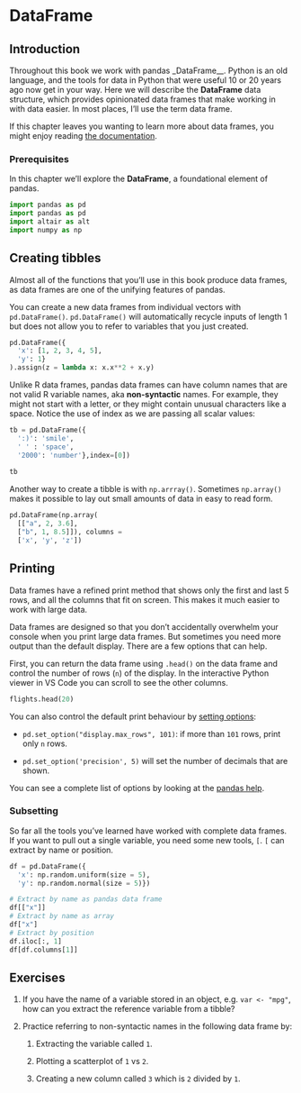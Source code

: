 # DataFrame

## Introduction

Throughout this book we work with pandas _DataFrame__. Python is an old language, and the tools for data in Python that were useful 10 or 20 years ago now get in your way. Here we will describe the __DataFrame__ data structure, which provides opinionated data frames that make working in with data easier. In most places, I'll use the term data frame.

If this chapter leaves you wanting to learn more about data frames, you might enjoy reading [the documentation](https://pandas.pydata.org/pandas-docs/stable/reference/api/pandas.DataFrame.html).

### Prerequisites

In this chapter we'll explore the __DataFrame__, a foundational element of pandas.

```python
import pandas as pd
import pandas as pd
import altair as alt
import numpy as np
```

## Creating tibbles

Almost all of the functions that you'll use in this book produce data frames, as data frames are one of the unifying features of pandas. 

You can create a new data frames from individual vectors with `pd.DataFrame()`. `pd.DataFrame()` will automatically recycle inputs of length 1 but does not allow you to refer to variables that you just created.

```python
pd.DataFrame({
  'x': [1, 2, 3, 4, 5],
  'y': 1}
).assign(z = lambda x: x.x**2 + x.y)

```

Unlike R data frames, pandas data frames can have column names that are not valid R variable names, aka __non-syntactic__ names. For example, they might not start with a letter, or they might contain unusual characters like a space. Notice the use of index as we are passing all scalar values:

```python
tb = pd.DataFrame({
  ':)': 'smile',
  ' ' : 'space',
  '2000': 'number'},index=[0])
  
tb
```

Another way to create a tibble is with `np.arrray()`.  Sometimes `np.array()` makes it possible to lay out small amounts of data in easy to read form.

```python
pd.DataFrame(np.array(
  [["a", 2, 3.6], 
  ["b", 1, 8.5]]), columns = 
  ['x', 'y', 'z'])
```

## Printing

Data frames have a refined print method that shows only the first and last 5 rows, and all the columns that fit on screen. This makes it much easier to work with large data. 

Data frames are designed so that you don't accidentally overwhelm your console when you print large data frames. But sometimes you need more output than the default display. There are a few options that can help.

First, you can return the data frame using  `.head()` on the data frame and control the number of rows (`n`) of the display. In the interactive Python viewer in VS Code you can scroll to see the other columns.

```python
flights.head(20)
```

You can also control the default print behaviour by [setting options](https://pandas.pydata.org/pandas-docs/stable/user_guide/options.html):

* `pd.set_option("display.max_rows", 101)`: if more than `101`
  rows, print only `n` rows. 
  
* `pd.set_option('precision', 5)` will set the number of decimals that are shown. 

You can see a complete list of options by looking at the [pandas help](https://pandas.pydata.org/pandas-docs/stable/user_guide/options.html).

### Subsetting

So far all the tools you've learned have worked with complete data frames. If you want to pull out a single variable, you need some new tools, `[`. `[` can extract by name or position.

```python
df = pd.DataFrame({
  'x': np.random.uniform(size = 5),
  'y': np.random.normal(size = 5)})

# Extract by name as pandas data frame
df[["x"]]
# Extract by name as array
df["x"]
# Extract by position
df.iloc[:, 1]
df[df.columns[1]]

```



## Exercises


1.  If you have the name of a variable stored in an object, e.g. `var <- "mpg"`,
    how can you extract the reference variable from a tibble?

1.  Practice referring to non-syntactic names in the following data frame by:

    1.  Extracting the variable called `1`.

    1.  Plotting a scatterplot of `1` vs `2`.

    1.  Creating a new column called `3` which is `2` divided by `1`.
        

